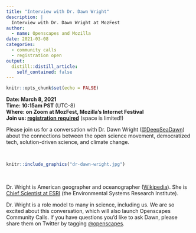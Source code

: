 ```yaml
---
title: "Interview with Dr. Dawn Wright"
description: |
  Interview with Dr. Dawn Wright at MozFest
author:
  - name: Openscapes and Mozilla
date: 2021-03-08
categories:
  - community calls
  - registration open
output:
  distill::distill_article:
    self_contained: false
---
```


```r
knitr::opts_chunk$set(echo = FALSE)
```

**Date: March 8, 2021**  
**Time: 10:15am PST** (UTC-8)  
**Where: on Zoom at MozFest, Mozilla's Internet Festival**  
**Join us: [registration required](https://schedule.mozillafestival.org/session/Z3JAWA-1)** (space is limited!)

Please join us for a conversation with Dr. Dawn Wright ([\@DeepSeaDawn](https://twitter.com/DeepSeaDawn)) about the connections between the open science movement, democratized tech, solution-driven science, and climate change. 

<br> 

```r
knitr::include_graphics("dr-dawn-wright.jpg")  
```

<br> 

Dr. Wright is American geographer and oceanographer ([Wikipedia](https://en.wikipedia.org/wiki/Dawn_Wright)). She is [Chief Scientist at ESRI](https://www.esri.com/about/newsroom/author/dawnwright/) (the Environmental Systems Research Institute). 

Dr. Wright is a role model to many in science, including us. We are so excited about this conversation, which will also launch Openscapes Community Calls. If you have questions you'd like to ask Dawn, please share them on Twitter by tagging [\@openscapes](https://twitter.com/openscapes).  




